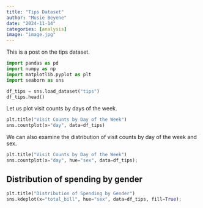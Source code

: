 ```yaml
---
title: "Tips Dataset"
author: "Musie Beyene"
date: "2024-11-14"
categories: [analysis]
image: "image.jpg"
---
```


This is a post on the tips dataset.

```python
import pandas as pd
import numpy as np
import matplotlib.pyplot as plt
import seaborn as sns

df_tips = sns.load_dataset("tips")
df_tips.head()
```

Let us plot visit counts by days of the week.

```python
plt.title("Visit Counts by Day of the Week")
sns.countplot(x="day", data=df_tips)
```

We can also examine the distribution of visit counts by day of the week and sex.
```python
plt.title("Visit Counts by Day of the Week")
sns.countplot(x="day", hue="sex", data=df_tips);
```

## Distribution of spending by gender

```python
plt.title("Distribution of Spending by Gender")
sns.kdeplot(x="total_bill", hue="sex", data=df_tips, fill=True);
```